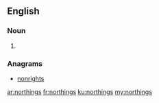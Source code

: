 ==English==

===Noun===
{{head|en|noun plural form}}

# {{plural of|northing|lang=en}}

===Anagrams===
* [[nonrights#English|nonrights]]

[[ar:northings]]
[[fr:northings]]
[[ku:northings]]
[[my:northings]]